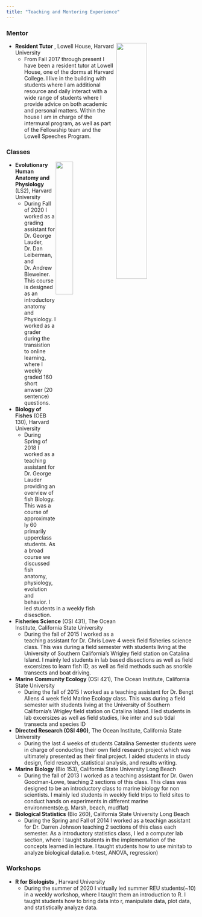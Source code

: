 ```yaml
---
title: "Teaching and Mentoring Experience"
---
```


<link rel="stylesheet" href="styles.css" type="text/css">

### Mentor

<img style="float: right; width:40%; border:0px solid; margin-right: 10px" src="images/HarvardForest.jpg">

* **Resident Tutor** , Lowell House, Harvard University
  * From Fall 2017 through present I have been a resident tutor at Lowell House, one of the dorms at Harvard College. I live in the building with students where I am additional resource and daily interact with a wide range of students where I provide advice on both academic and personal matters. Within the house I am in charge of the intermural program, as well as part of the Fellowship team and the Lowell Speeches Program.


### Classes

<img style="float: right; width:30%; border:0px solid; margin-right: 10px" src="images/Connor_Fishing.jpg">

* **Evolutionary Human Anatomy and Physiology** (LS2), Harvard University
  * During Fall of 2020 I worked as a grading assistant for Dr. George Lauder, Dr. Dan Leiberman, and Dr. Andrew  Bieweiner. This course is designed as an introductory anatomy and Physiology. I worked as a grader during the transistion to online learning, where I weekly graded 160 short anwser (20 sentence) questions.

* **Biology of Fishes** (OEB 130), Harvard University
  * During Spring of 2018 I worked as a teaching assistant for Dr. George Lauder providing an overview of fish Biology. This was a course of approximately 60 primarily upperclass students. As a broad course we discussed fish anatomy, physiology, evolution and behavior. I led students in a weekly fish disesction.

* **Fisheries Science** (OSI 431), The Ocean Institute, California State University
  * During the fall of 2015 I worked as a teaching assistant for Dr. Chris Lowe 4 week field fisheries science class. This was during a field semester with students living at the University of Southern California's Wrigley field station on Catalina Island. I mainly led students in lab based dissections as well as field excersizes to learn fish ID, as well as field methods such as snorkle transects and boat driving.

* **Marine Community Ecology** (OSI 421), The Ocean Institute, California State University
   * During the fall of 2015 I worked as a teaching assistant for Dr. Bengt Allens 4 week field Marine Ecology class. This was during a field semester with students living at the University of Southern California's Wrigley field station on Catalina Island. I led students in lab excersizes as well as field studies, like inter and sub tidal transects and species ID
   
* **Directed Research (OSI 490)**, The Ocean Institute, California State University
  * During the last 4 weeks of students Catalina Semester students were in charge of conducting their own field research project which was ultimately presented as their final project. I aided students in study design, field research, statistical analysis, and results writing.

* **Marine Biology** (Bio 153), California State University Long Beach
  * During the fall of 2013 I worked as a teaching assistant for Dr. Gwen Goodman-Lowe, teaching 2 sections of this class. This class was designed to be an introductory class to marine biology for non scientists. I mainly led students in weekly field trips to field sites to conduct hands on experiments in different marine environments(e.g. Marsh, beach, mudflat)

* **Biological Statistics** (Bio 260), California State University Long Beach
  * During the Spring and Fall  of 2014 I worked as a teachign assistant for Dr. Darren Johnson teaching 2 sections of this class each semester. As a introductory statistics class, I led a computer lab section, where I taught students in the implementation of the concepts learned in lecture. I taught students how to use minitab to analyze biological data(i.e. t-test, ANOVA, regression)


### Workshops
* **R for Biologists** , Harvard University
  * During the summer of 2020 I virtually led summer REU students(~10) in a weekly workshop, where I taught them an introduction to R. I taught students how to bring data into r, manipulate data, plot data, and statistically analyze data.


